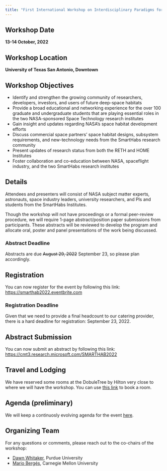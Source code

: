 ```yaml
---
title: "First International Workshop on Interdisciplinary Paradigms for Semi-Autonomous Deep-Space Habitation"
---
```


## Workshop Date

**13-14 October, 2022**

## Workshop Location

**University of Texas San Antonio, Downtown**

## Workshop Objectives

* Identify and strengthen the growing community of researchers, developers, investors, and users of future deep-space habitats
* Provide a broad educational and networking experience for the over 100 graduate and undergraduate students that are playing essential roles in the two NASA-sponsored Space Technology research institutes 
* Gain insight and updates regarding NASA's space habitat development efforts 
* Discuss commercial space partners' space habitat designs, subsystem requirements, and new-technology needs from the SmartHabs research community
* Present updates of research status from both the RETH and HOME Institutes
* Foster collaboration and co-education between NASA, spaceflight industry, and the two SmartHabs research institutes

## Details

Attendees and presenters will consist of NASA subject matter experts, astronauts, space industry leaders, university researchers, and PIs and students from the SmartHabs Institutes. 

Though the workshop will not have proceedings or a formal peer-review procedure, we will require 1-page abstract/position paper submissions from participants. These abstracts will be reviewed to develop the program and allocate oral, poster and panel presentations of the work being discussed. 

:::{.callout-warning}
### Abstract Deadline
Abstracts are due ~~August 29, 2022~~ September 23, so please plan accordingly.
:::

## Registration

You can now register for the event by following this link: [https://smarthab2022.eventbrite.com](https://smarthab2022.eventbrite.com)

:::{.callout-important}
### Registration Deadline
Given that we need to provide a final headcount to our catering provider, there is a hard deadline for registration: September 23, 2022.
:::

## Abstract Submission

You can now submit an abstract by following this link: [https://cmt3.research.microsoft.com/SMARTHAB2022](https://cmt3.research.microsoft.com/SMARTHAB2022)

## Travel and Lodging

We have reserved some rooms at the DobuleTree by Hilton very close to where we will have the workshop. You can use [this link](https://www.hilton.com/en/book/reservation/rooms/?ctyhocn=SATDWDT&arrivalDate=2022-10-12&departureDate=2022-10-14&groupCode=CDTUTC&room1NumAdults=1&cid=OM%2CWW%2CHILTONLINK%2CEN%2CDirectLink) to book a room. 

## Agenda (preliminary)

We will keep a continuosly evolving agenda for the event [here](agenda.html).  


## Organizing Team

For any questions or comments, please reach out to the co-chairs of the workshop:

* [Dawn Whitaker](mailto:dwhitaker@purdue.edu), Purdue University
* [Mario Bergés](mailto:marioberges@cmu.edu), Carnegie Mellon University

